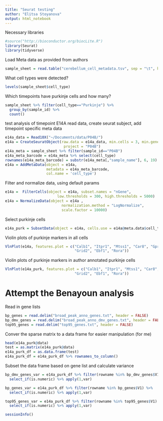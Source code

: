 ```yaml
---
title: "Seurat testing"
author: "Elitsa Stoyanova"
output: html_notebook
---
```


Necessary libraries
```r
#source("http://bioconductor.org/biocLite.R")
library(Seurat)
library(tidyverse)
```

Load Meta data as provided from authors
```r
sample_sheet = read.table("cerebellum_cell_metadata.tsv", sep = "\t", header = TRUE)
```


What cell types were detected?
```r
levels(sample_sheet$cell_type)
```

Which timepoints have purkinje cells and how many?
```r
sample_sheet %>% filter(cell_type=="Purkinje") %>%
  group_by(sample_id) %>%
  count()
```

test analysis of timepoint E14A
read data, create seurat subject, add timepoint specific meta data
```r
e14a_data = Read10X("~/Documents/data/P04B/")
e14a = CreateSeuratObject(raw.data = e14a_data, min.cells = 3, min.genes = 200, 
                           project = "P04B")
e14a_meta = sample_sheet %>% filter(sample_id=="P04B")
e14a_meta_barcode = e14a_meta %>% select(cell_type)
rownames(e14a_meta_barcode) = substr(e14a_meta[,"sample_name"], 6, 19)
e14a = AddMetaData(object = e14a,
                   metadata = e14a_meta_barcode,
                   col.name = 'cell_type')
```

Filter and normalize data, using default params
```r
e14a =  FilterCells(object = e14a, subset.names = "nGene", 
                        low.thresholds = 300, high.thresholds = 5000)
e14a = NormalizeData(object = e14a , 
                          normalization.method = "LogNormalize", 
                          scale.factor = 10000)
```

Select purkinje cells
```r
e14a_purk = SubsetData(object = e14a, cells.use = e14a@meta.data$cell_type=="Purkinje")
```

Violin plots of purkinje markers in all cells
```r
VlnPlot(e14a, features.plot = c("Calb1", "Itpr1", "Mtss1", "Car8", "Gpr63", "Pcp2",
                                "Grid2", "Ebf1", "Rora"))
```
Violin plots of purkinje markers in author annotated purkinje cells
```r
VlnPlot(e14a_purk, features.plot = c("Calb1", "Itpr1", "Mtss1", "Car8", "Gpr63", "Pcp2",
                                "Grid2", "Ebf1", "Rora"))
```

# Attempt the Benayoun analysis
Read in gene lists
```r
bp_genes = read.delim("broad_peak_anno_genes.txt", header = FALSE)
bp_dmv_genes = read.delim("broad_peak_anno_dmv_genes.txt", header = FALSE)
top95_genes = read.delim("top95_genes.txt", header = FALSE)
```

Conver the sparse matrix to a data frame for easier manipulation (for me)
```r
head(e14a_purk@data)
test = as.matrix(e14a_purk@data)
e14a_purk_df = as.data.frame(test)
e14a_purk_df = e14a_purk_df %>% rownames_to_column()
```

Subset the data frame based on gene list and calculate variance
```r
bp_dmv_genes_var = e14a_purk_df %>% filter(rowname %in% bp_dmv_genes$V1) %>%
  select_if(is.numeric) %>% apply(1,var)

bp_genes_var = e14a_purk_df %>% filter(rowname %in% bp_genes$V1) %>%
  select_if(is.numeric) %>% apply(1,var)

top95_genes_var = e14a_purk_df %>% filter(rowname %in% top95_genes$V1) %>%
  select_if(is.numeric) %>% apply(1,var)
```


```r
sessionInfo()
```


